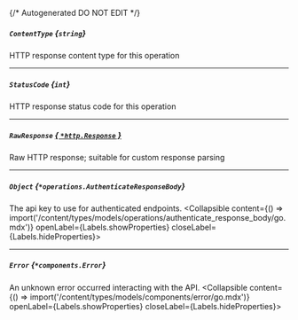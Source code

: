 {/* Autogenerated DO NOT EDIT  */}

##### `ContentType` *{`string`}*
HTTP response content type for this operation

---
##### `StatusCode` *{`int`}*
HTTP response status code for this operation

---
##### `RawResponse` [*{ `*http.Response` }*](https://pkg.go.dev/net/http#Response)
Raw HTTP response; suitable for custom response parsing

---
##### `Object` *{`*operations.AuthenticateResponseBody`}*
The api key to use for authenticated endpoints.
<Collapsible content={() => import('/content/types/models/operations/authenticate_response_body/go.mdx')} openLabel={Labels.showProperties} closeLabel={Labels.hideProperties}>
</Collapsible>

---
##### `Error` *{`*components.Error`}*
An unknown error occurred interacting with the API.
<Collapsible content={() => import('/content/types/models/components/error/go.mdx')} openLabel={Labels.showProperties} closeLabel={Labels.hideProperties}>
</Collapsible>


